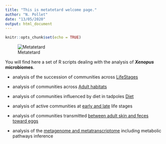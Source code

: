 ```yaml
---
title: "This is metatetard welcome page."
author: "N. Pollet"
date: "13/05/2020"
output: html_document
---
```


```r
knitr::opts_chunk$set(echo = TRUE)
```
![Metatetard](images/metatetard_visuel.jpg)

You will find here a set of R scripts dealing with the analysis of ***Xenopus* microbiomes**.

- analysis of the succession of communities across [LifeStages](LifeStages.html)

- analysis of communities across [Adult habitats](LifeStages.html)

- analysis of communities influenced by diet in tadpoles [Diet](Diet.html)

- analysis of active communities at [early and late](EarlyLate.html) life stages

- analysis of communities transmitted [between adult skin and feces toward eggs](Transmission.html)

- analysis of the [metagenome and metatranscriptome](Metagenome.html) including metabolic pathways inference 
